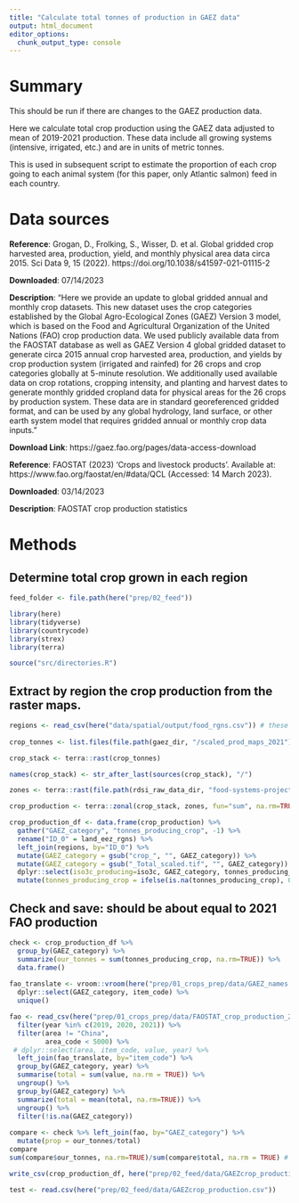 ```yaml
---
title: "Calculate total tonnes of production in GAEZ data"
output: html_document
editor_options: 
  chunk_output_type: console
---
```


# Summary

This should be run if there are changes to the GAEZ production data.

Here we calculate total crop production using the GAEZ data adjusted to mean of 2019-2021 production. These data include all growing systems (intensive, irrigated, etc.) and are in units of metric tonnes.

This is used in subsequent script to estimate the proportion of each crop going to each animal system (for this paper, only Atlantic salmon) feed in each country.

# Data sources

**Reference**: Grogan, D., Frolking, S., Wisser, D. et al. Global gridded crop harvested area, production, yield, and monthly physical area data circa 2015. Sci Data 9, 15 (2022). https://doi.org/10.1038/s41597-021-01115-2

**Downloaded**: 07/14/2023

**Description**: "Here we provide an update to global gridded annual and monthly crop datasets. This new dataset uses the crop categories established by the Global Agro-Ecological Zones (GAEZ) Version 3 model, which is based on the Food and Agricultural Organization of the United Nations (FAO) crop production data. We used publicly available data from the FAOSTAT database as well as GAEZ Version 4 global gridded dataset to generate circa 2015 annual crop harvested area, production, and yields by crop production system (irrigated and rainfed) for 26 crops and crop categories globally at 5-minute resolution. We additionally used available data on crop rotations, cropping intensity, and planting and harvest dates to generate monthly gridded cropland data for physical areas for the 26 crops by production system. These data are in standard georeferenced gridded format, and can be used by any global hydrology, land surface, or other earth system model that requires gridded annual or monthly crop data inputs."

**Download Link**: https://gaez.fao.org/pages/data-access-download


**Reference**: FAOSTAT (2023) ‘Crops and livestock products’. Available at: https://www.fao.org/faostat/en/#data/QCL (Accessed: 14 March 2023).

**Downloaded**: 03/14/2023

**Description**: FAOSTAT crop production statistics 

# Methods

## Determine total crop grown in each region

```r
feed_folder <- file.path(here("prep/02_feed"))

library(here)
library(tidyverse)
library(countrycode)
library(strex)
library(terra)

source("src/directories.R")

```

## Extract by region the crop production from the raster maps.

```r

regions <- read_csv(here("data/spatial/output/food_rgns.csv")) # these are regions originally derived from GADM36 datasets, but I poached them from https://knb.ecoinformatics.org/view/doi%3A10.5063%2FF1FN14NK
 
crop_tonnes <- list.files(file.path(gaez_dir, "/scaled_prod_maps_2021"), pattern = "_Total_scaled.tif", full=TRUE)

crop_stack <- terra::rast(crop_tonnes)

names(crop_stack) <- str_after_last(sources(crop_stack), "/")

zones <- terra::rast(file.path(rdsi_raw_data_dir, "food-systems-project/land_eez_rgns.tif")) # taken from https://knb.ecoinformatics.org/view/doi%3A10.5063%2FF1FN14NK

crop_production <- terra::zonal(crop_stack, zones, fun="sum", na.rm=TRUE, progress="text")

crop_production_df <- data.frame(crop_production) %>%
  gather("GAEZ_category", "tonnes_producing_crop", -1) %>%
  rename("ID_0" = land_eez_rgns) %>%
  left_join(regions, by="ID_0") %>%
  mutate(GAEZ_category = gsub("crop_", "", GAEZ_category)) %>%
  mutate(GAEZ_category = gsub("_Total_scaled.tif", "", GAEZ_category)) %>%
  dplyr::select(iso3c_producing=iso3c, GAEZ_category, tonnes_producing_crop) %>%
  mutate(tonnes_producing_crop = ifelse(is.na(tonnes_producing_crop), 0, tonnes_producing_crop)) # replace NAs with 0

```

## Check and save: should be about equal to 2021 FAO production

```r

check <- crop_production_df %>%
  group_by(GAEZ_category) %>% 
  summarize(our_tonnes = sum(tonnes_producing_crop, na.rm=TRUE)) %>%
  data.frame()
  
fao_translate <- vroom::vroom(here("prep/01_crops_prep/data/GAEZ_names.csv")) %>%
  dplyr::select(GAEZ_category, item_code) %>%
  unique()

fao <- read_csv(here("prep/01_crops_prep/data/FAOSTAT_crop_production_2015_2021.csv")) %>% 
  filter(year %in% c(2019, 2020, 2021)) %>%
  filter(area != "China",
         area_code < 5000) %>%
 # dplyr::select(area, item_code, value, year) %>%
  left_join(fao_translate, by="item_code") %>% 
  group_by(GAEZ_category, year) %>%
  summarise(total = sum(value, na.rm = TRUE)) %>%
  ungroup() %>%
  group_by(GAEZ_category) %>%
  summarize(total = mean(total, na.rm=TRUE)) %>%
  ungroup() %>%
  filter(!is.na(GAEZ_category))
  
compare <- check %>% left_join(fao, by="GAEZ_category") %>%
  mutate(prop = our_tonnes/total)
compare
sum(compare$our_tonnes, na.rm=TRUE)/sum(compare$total, na.rm = TRUE) # oilpalmfruit, millet, and stimulants are a little problematic (stimulants is the worst ~50%...). However, we don't use the truly horrible ones for this feed analysis.

write_csv(crop_production_df, here("prep/02_feed/data/GAEZcrop_production.csv"))

test <- read.csv(here("prep/02_feed/data/GAEZcrop_production.csv"))

```
